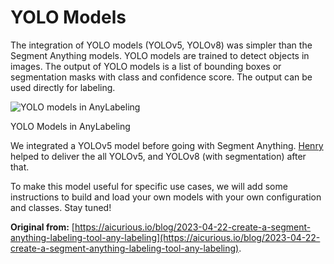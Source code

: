 # YOLO Models

The integration of YOLO models (YOLOv5, YOLOv8) was simpler than the Segment Anything models. YOLO models are trained to detect objects in images. The output of YOLO models is a list of bounding boxes or segmentation masks with class and confidence score. The output can be used directly for labeling.

![YOLO models in AnyLabeling](https://aicurious.io/posts-data/2023-04-22-create-a-segment-anything-labeling-tool-any-labeling/yolo.svg)

<p className="text-center font-bold">YOLO Models in AnyLabeling</p>

We integrated a YOLOv5 model before going with Segment Anything. [Henry](https://github.com/hdnh2006) helped to deliver the all YOLOv5, and YOLOv8 (with segmentation) after that.

To make this model useful for specific use cases, we will add some instructions to build and load your own models with your own configuration and classes. Stay tuned!

**Original from:** [https://aicurious.io/blog/2023-04-22-create-a-segment-anything-labeling-tool-any-labeling](https://aicurious.io/blog/2023-04-22-create-a-segment-anything-labeling-tool-any-labeling).
